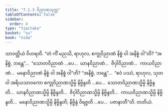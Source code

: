 ```yaml
---
title: "7.1.3 ဝိညာဏသုတ္တ"
tableOfContents: false
sidebar:
  order: 4
type: "tipitaka"
basket: "su"
book: "nida"
---
```



<DynamicBreadcrumb />

<Division number="190" book="nida">

<Paragraph number="1118" book="nida">
သာဝတ္ထိယံ ဝိဟရတိ. “တံ ကိံ မညသိ, ရာဟုလ, စက္ခုဝိညာဏံ နိစ္စံ ဝါ အနိစ္စံ ဝါ”တိ? “အနိစ္စံ, ဘန္တေ”…  “သောတဝိညာဏံ …ပေ…  ဃာနဝိညာဏံ…  ဇိဝှါဝိညာဏံ…  ကာယဝိညာဏံ…  မနောဝိညာဏံ နိစ္စံ ဝါ အနိစ္စံ ဝါ”တိ? “အနိစ္စံ, ဘန္တေ”…  “ဧဝံ ပဿံ, ရာဟုလ, သုတဝါ အရိယသာဝကော စက္ခုဝိညာဏသ္မိမ္ပိ နိဗ္ဗိန္ဒတိ …ပေ…  သောတဝိညာဏသ္မိမ္ပိ နိဗ္ဗိန္ဒတိ…  ဃာနဝိညာဏသ္မိမ္ပိ နိဗ္ဗိန္ဒတိ…  ဇိဝှါဝိညာဏသ္မိမ္ပိ နိဗ္ဗိန္ဒတိ…  ကာယဝိညာဏသ္မိမ္ပိ နိဗ္ဗိန္ဒတိ…  မနောဝိညာဏသ္မိမ္ပိ နိဗ္ဗိန္ဒတိ; နိဗ္ဗိန္ဒံ ဝိရဇ္ဇတိ …ပေ…  ပဇာနာတီ”တိ.

</Paragraph>
</Division>

<Paragraph number="1119" type="center" book="nida">
တတိယံ.
</Paragraph>